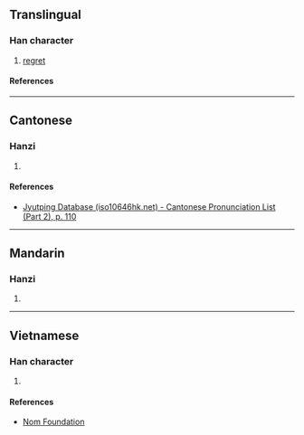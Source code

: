 {{character info/new}}
==Translingual==

===Han character===
{{Han char|rn=61|rad=心|as=12|sn=15|four=|canj=PFFS|ids=⿰忄勞}}

# [[regret]]

====References====
{{Han ref|kx=0403.210|dkj=11241|dj=0743.230|hdz=42356.090|uh=61A6}}

----

==Cantonese==

===Hanzi===
{{yue-hanzi|jyut=lou6|y=lou6}}

# {{rfdef|yue|sort=心12}}

====References====
* [http://www.iso10646hk.net/jp/document/download.jsp Jyutping Database (iso10646hk.net) - Cantonese Pronunciation List (Part 2), p. 110]

----

==Mandarin==

===Hanzi===
{{cmn-hanzi|pin=[[lào]] ([[lao4]])|wg=lao<sup>4</sup>}}

# {{rfdef|cmn|sort=心12}}

----

==Vietnamese==

===Han character===
{{vi-readings|rs=心12|reading=nhờn}}

# {{rfdef|vi|sort=心12}}

====References====
* [http://nomfoundation.org/common/nom_details.php?codepoint=61a6 Nom Foundation]